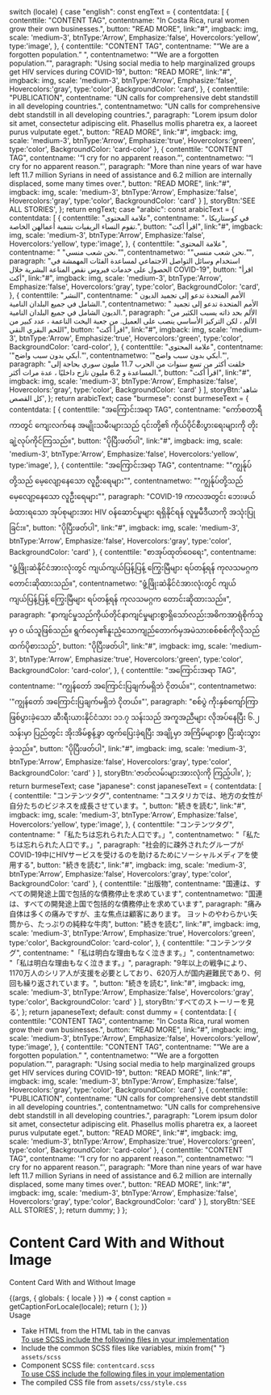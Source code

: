 
  switch (locale) {
    case "english":
      const engText = {
        contentdata: [
          {
            contenttile: "CONTENT TAG",
            contentname: "In Costa Rica, rural women grow their own businesses.",
            button: "READ MORE",
            link:"#",
            imgback: img,
            scale: 'medium-3',
            btnType:'Arrow',
            Emphasize:'false',
            Hovercolors:'yellow',
            type:'image',
          },
          {
            contenttile: "CONTENT TAG",
            contentname: "“We are a forgotten population.” ",
            contentnametwo: "“We are a forgotten population.”",
            paragraph: "Using social media to help marginalized groups get HIV services during COVID-19",
            button: "READ MORE",
            link:"#",
            imgback: img, 
            scale: 'medium-3',
            btnType:'Arrow',
            Emphasize:'false',
            Hovercolors:'gray',
            type:'color',
            BackgroundColor: 'card',
          },
          {
            contenttile: "PUBLICATION",
            contentname: "UN calls for comprehensive debt standstill in all developing countries.",
            contentnametwo: "UN calls for comprehensive debt standstill in all developing countries.",
            paragraph: "Lorem ipsum dolor sit amet, consectetur adipiscing elit. Phasellus mollis pharetra ex, a laoreet purus vulputate eget.",
            button: "READ MORE",
            link:"#",
            imgback: img,  
            scale: 'medium-3',
            btnType:'Arrow',
            Emphasize:'true',
            Hovercolors:'green',
            type:'color',
            BackgroundColor: 'card-color'
          },
          {
            contenttile: "CONTENT TAG",
            contentname: '“I cry for no apparent reason.”',
            contentnametwo: '“I cry for no apparent reason.”',
            paragraph: "More than nine years of war have left 11.7 million Syrians in need of assistance and 6.2 million are internally displaced, some many times over.",
            button: "READ MORE",
            link:"#",
            imgback: img,
            scale: 'medium-3',
            btnType:'Arrow',
            Emphasize:'false',
            Hovercolors:'gray',
            type:'color',
            BackgroundColor: 'card'
          }
        ],
        storyBtn:'SEE ALL STORIES',
      };
      return engText;
    case "arabic":
      const arabicText = {
        contentdata: [
          {
            contenttile: "علامة المحتوى",
            contentname: "في كوستاريكا ، تقوم النساء الريفيات بتنمية أعمالهن الخاصة.",
            button: "اقرأ أكث",
            link:"#",
            imgback: img,
            scale: 'medium-3',
            btnType:'Arrow',
            Emphasize:'false',
            Hovercolors:'yellow',
            type:'image',
          },
          {
            contenttile: "علامة المحتوى",
            contentname: " \"نحن شعب منسي.\"",
            contentnametwo: "\"نحن شعب منسي.\"",
            paragraph: "استخدام وسائل التواصل الاجتماعي لمساعدة الفئات المهمشة في الحصول على خدمات فيروس نقص المناعة البشرية خلال COVID-19",
            button: "اقرأ أكث",
            link:"#",
            imgback: img,
            scale: 'medium-3',
            btnType:'Arrow',
            Emphasize:'false',
            Hovercolors:'gray',
            type:'color',
            BackgroundColor: 'card',
          },
          {
            contenttile: "النشر",
            contentname: " الأمم المتحدة تدعو إلى تجميد الديون الشامل في جميع البلدان النامية.",
            contentnametwo: " الأمم المتحدة تدعو إلى تجميد الديون الشامل في جميع البلدان النامية.",
            paragraph: "الألم بحد ذاته يسبب الكثير من الألم ، لكن التركيز الأساسي ينصب على العميل. من جعبة اليخت الناعمة ، عدد كبير من اللحم البقري النقي",
            button: "اقرأ أكث",
            link:"#",
            imgback: img,
            scale: 'medium-3',
            btnType:'Arrow',
            Emphasize:'true',
            Hovercolors:'green',
            type:'color',
            BackgroundColor: 'card-color',
          },
          {
            contenttile: "علامة المحتوى",
            contentname: '"أبكي بدون سبب واضح."',
            contentnametwo: '"أبكي بدون سبب واضح."',
            paragraph: "خلفت أكثر من تسع سنوات من الحرب 11.7 مليون سوري بحاجة إلى المساعدة و 6.2 مليون نازح داخليًا ، عدة مرات أكثر.",
            button: "اقرأ أكث",
            link:"#",
            imgback: img,
            scale: 'medium-3',
            btnType:'Arrow',
            Emphasize:'false',
            Hovercolors:'gray',
            type:'color',
            BackgroundColor: 'card'
          }
        ],
        storyBtn:'شاهد كل القصص',
      };
      return arabicText;
    case "burmese":
      const burmeseText = {
        contentdata: [
          {
            contenttile: "အကြောင်းအရာ TAG",
            contentname: "ကော်စတာရီကာတွင် ကျေးလက်နေ အမျိုးသမီးများသည် ၎င်းတို့၏ ကိုယ်ပိုင်စီးပွားရေးများကို တိုးချဲ့လုပ်ကိုင်ကြသည်။",
            button: "ပိုပြီးဖတ်ပါ",
            link:"#",
            imgback: img,
            scale: 'medium-3',
            btnType:'Arrow',
            Emphasize:'false',
            Hovercolors:'yellow',
            type:'image',
          },
          {
            contenttile: "အကြောင်းအရာ TAG",
            contentname: "\"ကျွန်ုပ်တို့သည် မေ့လျော့နေသော လူဦးရေများ\"",
            contentnametwo: "\"ကျွန်ုပ်တို့သည် မေ့လျော့နေသော လူဦးရေများ\"",
            paragraph: "COVID-19 ကာလအတွင်း ဘေးဖယ်ခံထားရသော အုပ်စုများအား HIV ဝန်ဆောင်မှုများ ရရှိနိုင်ရန် လူမှုမီဒီယာကို အသုံးပြုခြင်း။",
            button: "ပိုပြီးဖတ်ပါ",
            link:"#",
            imgback: img,
            scale: 'medium-3',
            btnType:'Arrow',
            Emphasize:'false',
            Hovercolors:'gray',
            type:'color',
            BackgroundColor: 'card'
          },
          {
            contenttile: "စာအုပ်ထုတ်ဝေရေး",
            contentname: "ဖွံ့ဖြိုးဆဲနိုင်ငံအားလုံးတွင် ကျယ်ကျယ်ပြန့်ပြန့် ကြွေးမြီများ ရပ်တန့်ရန် ကုလသမဂ္ဂက တောင်းဆိုထားသည်။",
            contentnametwo: "ဖွံ့ဖြိုးဆဲနိုင်ငံအားလုံးတွင် ကျယ်ကျယ်ပြန့်ပြန့် ကြွေးမြီများ ရပ်တန့်ရန် ကုလသမဂ္ဂက တောင်းဆိုထားသည်။",
            paragraph: "နာကျင်မှုသည်ကိုယ်တိုင်နာကျင်မှုများစွာရှိသော်လည်းအဓိကအာရုံစိုက်သူမှာ ၀ ယ်သူဖြစ်သည်။ ရွက်လှေ၏နူးညံ့သောကျည်တောက်မှအမဲသားစစ်စစ်ကိုလိုသည်ထက်ပိုစားသည်",
            button: "ပိုပြီးဖတ်ပါ",
            link:"#",
            imgback: img,
            scale: 'medium-3',
            btnType:'Arrow',
            Emphasize:'true',
            Hovercolors:'green',
            type:'color',
            BackgroundColor: 'card-color',
          },
          {
            contenttile: "အကြောင်းအရာ TAG",
            contentname: '"ကျွန်တော် အကြောင်းပြချက်မရှိဘဲ ငိုတယ်။"',
            contentnametwo: '"ကျွန်တော် အကြောင်းပြချက်မရှိဘဲ ငိုတယ်။"',
            paragraph: "စစ်ပွဲ ကိုးနှစ်ကျော်ကြာ ဖြစ်ပွားခဲ့သော ဆီးရီးယားနိုင်ငံသား ၁၁.၇ သန်းသည် အကူအညီများ လိုအပ်နေပြီး ၆.၂ သန်းမှာ ပြည်တွင်း အိုးအိမ်စွန့်ခွာ ထွက်ပြေးခဲ့ရပြီး အချို့မှာ အကြိမ်များစွာ ပြီးဆုံးသွားခဲ့သည်။",
            button: "ပိုပြီးဖတ်ပါ",
            link:"#",
            imgback: img,
            scale: 'medium-3',
            btnType:'Arrow',
            Emphasize:'false',
            Hovercolors:'gray',
            type:'color',
            BackgroundColor: 'card'
          }
        ],
         storyBtn:'ဇာတ်လမ်းများအားလုံးကို ကြည့်ပါ။',
      };
      return burmeseText;
    case "japanese":
      const japaneseText = {
        contentdata: [
          {
            contenttile: "コンテンツタグ",
            contentname: "コスタリカでは、地方の女性が自分たちのビジネスを成長させています。",
            button: "続きを読む",
            link:"#",
            imgback: img,
            scale: 'medium-3',
            btnType:'Arrow',
            Emphasize:'false',
            Hovercolors:'yellow',
            type:'image',
          },
          {
            contenttile: "コンテンツタグ",
            contentname: "「私たちは忘れられた人口です。」",
            contentnametwo: "「私たちは忘れられた人口です。」",
            paragraph: "社会的に疎外されたグループがCOVID-19中にHIVサービスを受けるのを助けるためにソーシャルメディアを使用する",
            button: "続きを読む",
            link:"#",
            imgback: img,
            scale: 'medium-3',
            btnType:'Arrow',
            Emphasize:'false',
            Hovercolors:'gray',
            type:'color',
            BackgroundColor: 'card'
          },
          {
            contenttile: "出版物",
            contentname: "国連は、すべての開発途上国で包括的な債務停止を求めています",
            contentnametwo: "国連は、すべての開発途上国で包括的な債務停止を求めています",
            paragraph: "痛み自体は多くの痛みですが、主な焦点は顧客にあります。 ヨットのやわらかい矢筒から、たっぷりの純粋な牛肉",
            button: "続きを読む",
            link:"#",
            imgback: img,
            scale: 'medium-3',
            btnType:'Arrow',
            Emphasize:'true',
            Hovercolors:'green',
            type:'color',
            BackgroundColor: 'card-color',
          },
          {
            contenttile: "コンテンツタグ",
            contentname: "「私は明白な理由もなく泣きます。」",
            contentnametwo: "「私は明白な理由もなく泣きます。」",
            paragraph: "9年以上の戦争により、1170万人のシリア人が支援を必要としており、620万人が国内避難民であり、何回も繰り返されています。",
            button: "続きを読む",
            link:"#",
            imgback: img,
            scale: 'medium-3',
            btnType:'Arrow',
            Emphasize:'false',
            Hovercolors:'gray',
            type:'color',
            BackgroundColor: 'card'
          }
        ],
        storyBtn:'すべてのストーリーを見る',
      };
      return japaneseText;
    default:
      const dummy = {
        contentdata: [
          {
            contenttile: "CONTENT TAG",
            contentname: "In Costa Rica, rural women grow their own businesses.",
            button: "READ MORE",
            link:"#",
            imgback: img,
            scale: 'medium-3',
            btnType:'Arrow',
            Emphasize:'false',
            Hovercolors:'yellow',
            type:'image',
          },
          {
            contenttile: "CONTENT TAG",
            contentname: "“We are a forgotten population.” ",
            contentnametwo: "“We are a forgotten population.”",
            paragraph: "Using social media to help marginalized groups get HIV services during COVID-19",
            button: "READ MORE",
            link:"#",
            imgback: img, 
            scale: 'medium-3',
            btnType:'Arrow',
            Emphasize:'false',
            Hovercolors:'gray',
            type:'color',
            BackgroundColor: 'card'
          },
          {
            contenttile: "PUBLICATION",
            contentname: "UN calls for comprehensive debt standstill in all developing countries.",
            contentnametwo: "UN calls for comprehensive debt standstill in all developing countries.",
            paragraph: "Lorem ipsum dolor sit amet, consectetur adipiscing elit. Phasellus mollis pharetra ex, a laoreet purus vulputate eget.",
            button: "READ MORE",
            link:"#",
            imgback: img,  
            scale: 'medium-3',
            btnType:'Arrow',
            Emphasize:'true',
            Hovercolors:'green',
            type:'color',
            BackgroundColor: 'card-color'
          },
          {
            contenttile: "CONTENT TAG",
            contentname: '“I cry for no apparent reason.”',
            contentnametwo: '“I cry for no apparent reason.”',
            paragraph: "More than nine years of war have left 11.7 million Syrians in need of assistance and 6.2 million are internally displaced, some many times over.",
            button: "READ MORE",
            link:"#",
            imgback: img,
            scale: 'medium-3',
            btnType:'Arrow',
            Emphasize:'false',
            Hovercolors:'gray',
            type:'color',
            BackgroundColor: 'card'
          }
        ],
        storyBtn:'SEE ALL STORIES',
      };
      return dummy;
  }
};


<Meta title="Testing/Content Cards With and Without Image" />

<style>{`
 .subheading {
    font-weight: 700;
    font-size: 24px;
    color: #031c2d;
    letter-spacing: 1.5px;
    line-height: 24px;
    margin-bottom: 12px;
    margin-top: 40px;
  }
  .sbdocs .sbdocs-p,
  .sbdocs .sbdocs-li{
    font-size: 1rem;
  }
`}</style>

# Content Card With and Without Image

Content Card With and Without Image

<Story name="Content Cards With and Without Image">
  {(args, { globals: { locale } }) => {
    const caption = getCaptionForLocale(locale);
    return (
      <ContentCardWithAndWithoutImage
        data={caption.contentdata} storyBtn={caption.storyBtn} {...args}
      ></ContentCardWithAndWithoutImage>
    );
  }}
</Story>

<div className="subheading">Usage</div>
<ul>
  <li>Take HTML from the HTML tab in the canvas</li>
  <u>To use SCSS include the following files in your implementation</u>
  <li>
    Include the common SCSS files like variables, mixin from{" "}
    <code>assets/scss</code>
  </li>
  <li>
    Component SCSS file: <code>contentcard.scss</code>
  </li>
  <u>To use CSS include the following files in your implementation</u>
  <li>
    The compiled CSS file from <code>assets/css/style.css</code>
  </li>
</ul>
